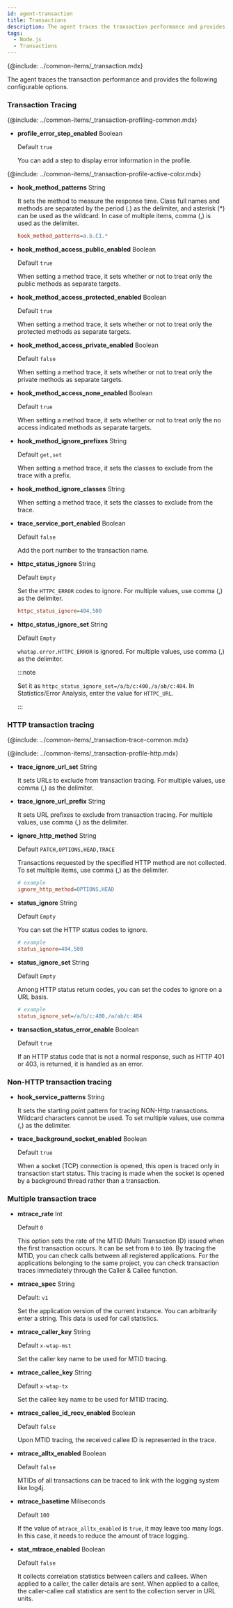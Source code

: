 ```yaml
---
id: agent-transaction
title: Transactions
description: The agent traces the transaction performance and provides the following configurable options.
tags:
  - Node.js
  - Transactions
---
```


{@include: ../common-items/_transaction.mdx}

The agent traces the transaction performance and provides the following configurable options.

### Transaction Tracing

{@include: ../common-items/_transaction-profiling-common.mdx}

-   **profile_error_step_enabled** <span class='type'>Boolean</span>

    Default `true`

    You can add a step to display error information in the profile.

{@include: ../common-items/_transaction-profile-active-color.mdx}

-   **hook_method_patterns** <span class='type'>String</span>

    It sets the method to measure the response time. Class full names and methods are separated by the period (.) as the delimiter, and asterisk (\*) can be used as the wildcard. In case of multiple items, comma (,) is used as the delimiter.

    ```ini title='Example'
    hook_method_patterns=a.b.C1.*
    ```

-   **hook_method_access_public_enabled** <span class='type'>Boolean</span>

    Default `true`

    When setting a method trace, it sets whether or not to treat only the public methods as separate targets.

-   **hook_method_access_protected_enabled** <span class='type'>Boolean</span>

    Default `true`

    When setting a method trace, it sets whether or not to treat only the protected methods as separate targets.

-   **hook_method_access_private_enabled** <span class='type'>Boolean</span>

    Default `false`

    When setting a method trace, it sets whether or not to treat only the private methods as separate targets.

-   **hook_method_access_none_enabled** <span class='type'>Boolean</span>

    Default `true`

    When setting a method trace, it sets whether or not to treat only the no access indicated methods as separate targets.

-   **hook_method_ignore_prefixes** <span class='type'>String</span>

    Default `get,set`

    When setting a method trace, it sets the classes to exclude from the trace with a prefix.

-   **hook_method_ignore_classes** <span class='type'>String</span>

    When setting a method trace, it sets the classes to exclude from the trace.

-   **trace_service_port_enabled** <span class='type'>Boolean</span>

    Default `false`

    Add the port number to the transaction name.

-   **httpc_status_ignore** <span class='type'>String</span>

    Default `Empty`

    Set the `HTTPC_ERROR` codes to ignore. For multiple values, use comma (,) as the delimiter.

    ```ini title='whatap.conf'
    httpc_status_ignore=404,500
    ```

-   **httpc_status_ignore_set** <span class='type'>String</span>

    Default `Empty`

    `whatap.error.HTTPC_ERROR` is ignored. For multiple values, use comma (,) as the delimiter.

    :::note

    Set it as `httpc_status_ignore_set=/a/b/c:400,/a/ab/c:404`. In Statistics/Error Analysis, enter the value for `HTTPC_URL`.

    :::

### HTTP transaction tracing

{@include: ../common-items/_transaction-trace-common.mdx} 

{@include: ../common-items/_transaction-profile-http.mdx} 

-   **trace_ignore_url_set** <span class='type'>String</span>

    It sets URLs to exclude from transaction tracing. For multiple values, use comma (,) as the delimiter.

-   **trace_ignore_url_prefix** <span class='type'>String</span>

    It sets URL prefixes to exclude from transaction tracing. For multiple values, use comma (,) as the delimiter.

-   **ignore_http_method** <span class='type'>String</span>

    Default `PATCH,OPTIONS,HEAD,TRACE`

    Transactions requested by the specified HTTP method are not collected. To set multiple items, use comma (,) as the delimiter.

    ```ini title="whatap.conf"
    # example
    ignore_http_method=OPTIONS,HEAD
    ```

-   **status_ignore** <span class='type'>String</span>

    Default `Empty`

    You can set the HTTP status codes to ignore.

    ```ini title="whatap.conf"
    # example
    status_ignore=404,500
    ```

-   **status_ignore_set** <span class='type'>String</span>

    Default `Empty`

    Among HTTP status return codes, you can set the codes to ignore on a URL basis.

    ```ini title="whatap.conf"
    # example
    status_ignore_set=/a/b/c:400,/a/ab/c:404
    ```

-   **transaction_status_error_enable** <span class='type'>Boolean</span>

    Default `true`

    If an HTTP status code that is not a normal response, such as HTTP 401 or 403, is returned, it is handled as an error.

### Non-HTTP transaction tracing

-   **hook_service_patterns** <span class='type'>String</span>

    It sets the starting point pattern for tracing NON-Http transactions. Wildcard characters cannot be used. To set multiple values, use comma (,) as the delimiter.

-   **trace_background_socket_enabled** <span class='type'>Boolean</span>

    Default `true`

    When a socket (TCP) connection is opened, this open is traced only in transaction start status. This tracing is made when the socket is opened by a background thread rather than a transaction.

### Multiple transaction trace

-   **mtrace_rate** <span class='type'>Int</span>

    Default `0`

    This option sets the rate of the MTID (Multi Transaction ID) issued when the first transaction occurs. It can be set from `0` to `100`. By tracing the MTID, you can check calls between all registered applications. For the applications belonging to the same project, you can check transaction traces immediately through the Caller & Callee function.

-   **mtrace_spec** <span class='type'>String</span>

    Default: `v1`

    Set the application version of the current instance. You can arbitrarily enter a string. This data is used for call statistics.

-   **mtrace_caller_key** <span class='type'>String</span>

    Default `x-wtap-mst`

    Set the caller key name to be used for MTID tracing.

-   **mtrace_callee_key** <span class='type'>String</span>

    Default `x-wtap-tx`

    Set the callee key name to be used for MTID tracing.

-   **mtrace_callee_id_recv_enabled** <span class='type'>Boolean</span>

    Default `false`

    Upon MTID tracing, the received callee ID is represented in the trace.

-   **mtrace_alltx_enabled** <span class='type'>Boolean</span>

    Default `false`

    MTIDs of all transactions can be traced to link with the logging system like log4j.

-   **mtrace_basetime** <span class='type'>Miliseconds</span>

    Default `100`

    If the value of `mtrace_alltx_enabled` is `true`, it may leave too many logs. In this case, it needs to reduce the amount of trace logging.

-   **stat_mtrace_enabled** <span class='type'>Boolean</span>

    Default `false`

    It collects correlation statistics between callers and callees. When applied to a caller, the caller details are sent. When applied to a callee, the caller-callee call statistics are sent to the collection server in URL units.
